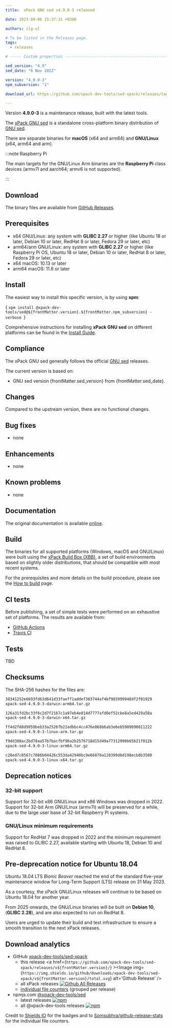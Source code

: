 ```yaml
---
title:  xPack GNU sed v4.9.0-3 released

date: 2023-09-06 15:37:31 +0300

authors: ilg-ul

# To be listed in the Releases page.
tags:
  - releases

# ----- Custom properties -----------------------------------------------------

sed_version: "4.9"
sed_date: "6 Nov 2022"

version: "4.9.0-3"
npm_subversion: "1"

download_url: https://github.com/xpack-dev-tools/sed-xpack/releases/tag/v4.9.0-3/

---
```


Version **4.9.0-3** is a maintenance release, built with the latest tools.

<!-- truncate -->


The [xPack GNU sed](https://xpack.github.io/sed/)
is a standalone cross-platform binary distribution of
[GNU sed](https://www.gnu.org/software/sed/).

There are separate binaries for
**macOS** (x64 and arm64)
and **GNU/Linux** (x64, arm64 and arm).

:::note Raspberry Pi

The main targets for the GNU/Linux Arm
binaries are the **Raspberry Pi** class devices (armv7l and aarch64;
armv6 is not supported).

:::

## Download

The binary files are available from <a href={frontMatter.download_url}>GitHub Releases</a>.

## Prerequisites

- x64 GNU/Linux: any system with **GLIBC 2.27** or higher
  (like Ubuntu 18 or later, Debian 10 or later, RedHat 8 or later,
  Fedora 29 or later, etc)
- arm64/arm GNU/Linux: any system with **GLIBC 2.27** or higher
  (like Raspberry Pi OS, Ubuntu 18 or later, Debian 10 or later, RedHat 8 or later,
  Fedora 29 or later, etc)
- x64 macOS: 10.13 or later
- arm64 macOS: 11.6 or later

## Install

The easiest way to install this specific version, is by using **xpm**:

<CodeBlock language="console"> {
`xpm install @xpack-dev-tools/sed@${frontMatter.version}.${frontMatter.npm_subversion} -verbose
`} </CodeBlock>

Comprehensive instructions for installing **xPack GNU sed** on different platforms
can be found in the [Install Guide](/docs/install/).

## Compliance

The xPack GNU sed generally follows the official
[GNU sed](https://www.gnu.org/software/sed/) releases.

The current version is based on:

- GNU sed version {frontMatter.sed_version}
from {frontMatter.sed_date}.

## Changes

Compared to the upstream version, there are no functional changes.

## Bug fixes

- none

## Enhancements

- none

## Known problems

- none

## Documentation

The original documentation is available
[online](https://www.gnu.org/software/sed/manual/).

## Build

The binaries for all supported platforms
(Windows, macOS and GNU/Linux) were built using the
[xPack Build Box (XBB)](https://xpack.github.io/xbb/), a set
of build environments based on slightly older distributions, that should be
compatible with most recent systems.

For the prerequisites and more details on the build procedure, please see the
[How to build](https://github.com/xpack-dev-tools/sed-xpack/blob/xpack/README-MAINTAINER.md) page.

## CI tests

Before publishing, a set of simple tests were performed on an exhaustive
set of platforms. The results are available from:

- [GitHub Actions](https://github.com/xpack-dev-tools/sed-xpack/actions/)
- [Travis CI](https://app.travis-ci.com/github/xpack-dev-tools/sed-xpack/builds/)

## Tests

TBD

## Checksums

The SHA-256 hashes for the files are:

```txt
38341252e6693fd63d641d33faeff1addef383744af4bf983999948df2f01929
xpack-sed-4.9.0-3-darwin-arm64.tar.gz

126a31fd2bc33f6c2d7f2167c1a97eb4e014d7777afd0ef52cbe8a5ed429a58a
xpack-sed-4.9.0-3-darwin-x64.tar.gz

ff4d2f88d9959beb33a2526fb22adbbc4cc476e868b6ab3e6eb5909090811222
xpack-sed-4.9.0-3-linux-arm.tar.gz

f9dd388ac2bd78aa57b7bacfbf96a2b2576718d15d49a77312990b65b21f012b
xpack-sed-4.9.0-3-linux-arm64.tar.gz

c28ed7c8567c7086b04426c553da42940bc9e66870a120399d6d198ecb8b3580
xpack-sed-4.9.0-3-linux-x64.tar.gz

```

## Deprecation notices

### 32-bit support

Support for 32-bit x86 GNU/Linux and x86 Windows was
dropped in 2022. Support for 32-bit Arm GNU/Linux (armv7l) will be preserved
for a while, due to the large user base of 32-bit Raspberry Pi systems.

### GNU/Linux minimum requirements

Support for RedHat 7 was dropped in 2022 and the
minimum requirement was raised to GLIBC 2.27, available starting
with Ubuntu 18, Debian 10 and RedHat 8.

## Pre-deprecation notice for Ubuntu 18.04

Ubuntu 18.04 LTS _Bionic Beaver_ reached the end of the standard five-year
maintenance window for Long-Term Support (LTS) release on 31 May 2023.

As a courtesy, the xPack GNU/Linux releases will continue to be based on
Ubuntu 18.04 for another year.

From 2025 onwards, the GNU/Linux binaries will be built on **Debian 10**,
(**GLIBC 2.28**), and are also expected to run on RedHat 8.

Users are urged to update their build and test infrastructure to
ensure a smooth transition to the next xPack releases.

## Download analytics

- GitHub [xpack-dev-tools/sed-xpack](https://github.com/xpack-dev-tools/sed-xpack/)
  - this release <a href={`https://github.com/xpack-dev-tools/sed-xpack/releases/v${frontMatter.version}/`} ><Image img={`https://img.shields.io/github/downloads/xpack-dev-tools/sed-xpack/v${frontMatter.version}/total.svg`} alt='Github Release' /></a>
  - all xPack releases [![Github All Releases](https://img.shields.io/github/downloads/xpack-dev-tools/sed-xpack/total.svg)](https://github.com/xpack-dev-tools/sed-xpack/releases/)
  - [individual file counters](https://somsubhra.github.io/github-release-stats/?username=xpack-dev-tools&repository=sed-xpack) (grouped per release)
- npmjs.com [@xpack-dev-tools/sed](https://www.npmjs.com/package/@xpack-dev-tools/sed)
  - latest releases [![npm](https://img.shields.io/npm/dw/@xpack-dev-tools/sed.svg)](https://www.npmjs.com/package/@xpack-dev-tools/sed/)
  - all @xpack-dev-tools releases [![npm](https://img.shields.io/npm/dt/@xpack-dev-tools/sed.svg)](https://www.npmjs.com/package/@xpack-dev-tools/sed/)

Credit to [Shields IO](https://shields.io) for the badges and to
[Somsubhra/github-release-stats](https://github.com/Somsubhra/github-release-stats)
for the individual file counters.
